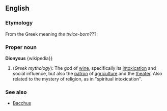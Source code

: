 ==English==
===Etymology===
From the Greek meaning ''the twice-born''???

===Proper noun===
'''Dionysus'''
{wikipedia}}
# (''Greek mythology''): The god of [[wine]], specifically its [[intoxication]] and social influence, but also the [[patron]] of [[agriculture]] and the [[theater]].  Also related to the mystery of religion, as in "spiritual intoxication".

===See also===
*[[ Bacchus]]